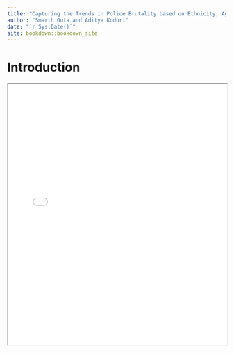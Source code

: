 ```yaml
--- 
title: "Capturing the Trends in Police Brutality based on Ethnicity, Age and Gender in NYC"
author: "Smarth Guta and Aditya Koduri"
date: "`r Sys.Date()`"
site: bookdown::bookdown_site
---
```


# Introduction


<iframe src="map.html" width="100%" height="600"></iframe>


